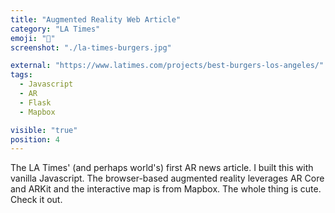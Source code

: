 ```yaml
---
title: "Augmented Reality Web Article"
category: "LA Times"
emoji: "📰"
screenshot: "./la-times-burgers.jpg"

external: "https://www.latimes.com/projects/best-burgers-los-angeles/"
tags:
  - Javascript
  - AR
  - Flask
  - Mapbox

visible: "true"
position: 4
---
```


The LA Times' (and perhaps world's) first AR news article. I built this with vanilla Javascript. The browser-based augmented reality leverages AR Core and ARKit and the interactive map is from Mapbox. The whole thing is cute. Check it out.
